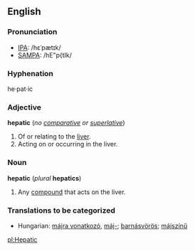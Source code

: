 ==English==
===Pronunciation===
*[[IPA]]: /hɛˈpætɪk/
*[[SAMPA]]: /hE"p{tIk/

===Hyphenation===
he·pat·ic

===Adjective===
'''hepatic''' (''no [[comparative]] or [[superlative]]'')

#Of or relating to the [[liver]].
#Acting on or occurring in the liver.

===Noun===
'''hepatic''' (''plural'' '''hepatics''')

#Any [[compound]] that acts on the liver.

===Translations to be categorized===
*Hungarian: [[májra vonatkozó]], [[máj-]]; [[barnásvörös]]; [[májszínű]]

[[pl:Hepatic]]